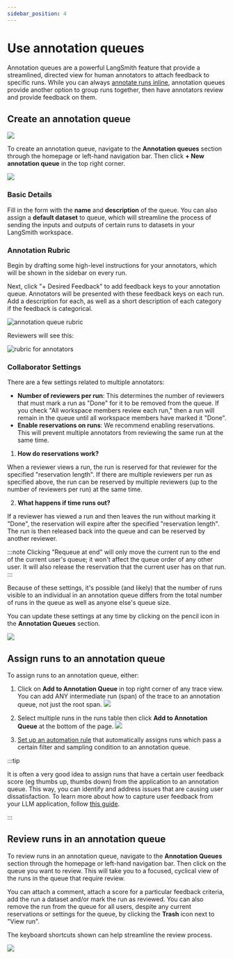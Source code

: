 ```yaml
---
sidebar_position: 4
---
```


# Use annotation queues

Annotation queues are a powerful LangSmith feature that provide a streamlined, directed view for human annotators to attach feedback to specific runs.
While you can always [annotate runs inline](./annotate_traces_inline), annotation queues provide another option to group runs together, then have annotators review and provide feedback on them.

## Create an annotation queue

![](./static/create_annotation_queue.png)

To create an annotation queue, navigate to the **Annotation queues** section through the homepage or left-hand navigation bar.
Then click **+ New annotation queue** in the top right corner.

![](./static/create_annotation_queue_new.png)

### Basic Details

Fill in the form with the **name** and **description** of the queue.
You can also assign a **default dataset** to queue, which will streamline the process of sending the inputs and outputs of certain runs to datasets in your LangSmith workspace.

### Annotation Rubric

Begin by drafting some high-level instructions for your annotators, which will be shown in the sidebar on every run.

Next, click "+ Desired Feedback" to add feedback keys to your annotation queue. Annotators will be presented with these feedback keys on each run.
Add a description for each, as well as a short description of each category if the feedback is categorical.

![annotation queue rubric](./static/create_annotation_rubric.png)

Reviewers will see this:

![rubric for annotators](./static/rubric_for_annotators.png)

### Collaborator Settings

There are a few settings related to multiple annotators:

- **Number of reviewers per run**: This determines the number of reviewers that must mark a run as "Done" for it to be removed from the queue. If you check "All workspace members review each run," then a run will remain in the queue until all workspace members have marked it "Done".
- **Enable reservations on runs**: We recommend enabling reservations.
  This will prevent multiple annotators from reviewing the same run at the same time.

1. **How do reservations work?**

When a reviewer views a run, the run is reserved for that reviewer for the specified "reservation length". If there are multiple reviewers per run as specified above, the run can be reserved by multiple reviewers (up to the number of reviewers per run) at the same time.

2. **What happens if time runs out?**

If a reviewer has viewed a run and then leaves the run without marking it "Done", the reservation will expire after the specified "reservation length".
The run is then released back into the queue and can be reserved by another reviewer.

:::note
Clicking "Requeue at end" will only move the current run to the end of the current user's queue; it won't affect the queue order of any other user. It will also release the reservation that the current user has on that run.
:::

Because of these settings, it's possible (and likely) that the number of runs visible to an individual in an annotation queue differs from the total number of runs in the queue as well as anyone else's queue size.

You can update these settings at any time by clicking on the pencil icon in the **Annotation Queues** section.

![](./static/annotation_queue_edit.png)

## Assign runs to an annotation queue

To assign runs to an annotation queue, either:

1. Click on **Add to Annotation Queue** in top right corner of any trace view. You can add ANY intermediate run (span) of the trace to an annotation queue, not just the root span.
   ![](./static/add_to_annotation_queue.png)

2. Select multiple runs in the runs table then click **Add to Annotation Queue** at the bottom of the page.
   ![](./static/multi_select_annotation_queue.png)

3. [Set up an automation rule](../../../observability/how_to_guides/monitoring/rules) that automatically assigns runs which pass a certain filter and sampling condition to an annotation queue.

:::tip

It is often a very good idea to assign runs that have a certain user feedback score (eg thumbs up, thumbs down) from the application to an annotation queue. This way, you can identify and address issues that are causing user dissatisfaction.
To learn more about how to capture user feedback from your LLM application, follow [this guide](./attach_user_feedback).

:::

## Review runs in an annotation queue

To review runs in an annotation queue, navigate to the **Annotation Queues** section through the homepage or left-hand navigation bar.
Then click on the queue you want to review. This will take you to a focused, cyclical view of the runs in the queue that require review.

You can attach a comment, attach a score for a particular feedback criteria, add the run a dataset and/or mark the run as reviewed.
You can also remove the run from the queue for all users, despite any current reservations or settings for the queue, by clicking the **Trash** icon next to "View run".

The keyboard shortcuts shown can help streamline the review process.

![](./static/review_runs.png)
